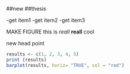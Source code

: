 
##new 
##thesis 

-get item1
-get item2
-get item3

MAKE FIGURE
this is *reall* **reall** cool

new head point
```r
results <- c(1, 2, 3, 4, 5)
print (results)
barplot(results, horiz= "TRUE", col = "red")
```

